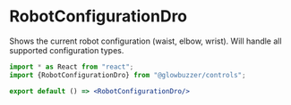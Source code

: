 # RobotConfigurationDro

Shows the current robot configuration (waist, elbow, wrist). Will handle all supported configuration types.

```jsx demo
import * as React from "react";
import {RobotConfigurationDro} from "@glowbuzzer/controls";

export default () => <RobotConfigurationDro/>
```
